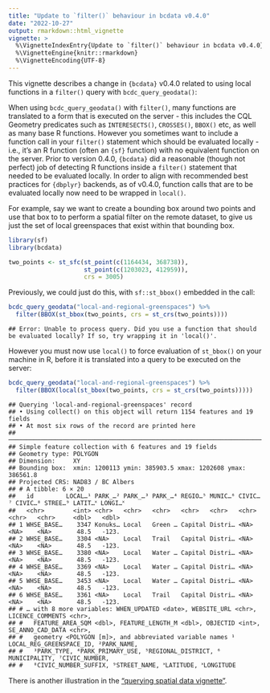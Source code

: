 ```yaml
---
title: "Update to `filter()` behaviour in bcdata v0.4.0"
date: "2022-10-27"
output: rmarkdown::html_vignette
vignette: >
  %\VignetteIndexEntry{Update to `filter()` behaviour in bcdata v0.4.0}
  %\VignetteEngine{knitr::rmarkdown}
  %\VignetteEncoding{UTF-8}
---
```


This vignette describes a change in `{bcdata}` v0.4.0 related to 
using local functions in a `filter()` query with `bcdc_query_geodata()`:

When using `bcdc_query_geodata()` with `filter()`, many functions are
translated to a form that is executed on the server - this includes the
CQL Geometry predicates such as `INTERESECTS()`, `CROSSES()`, `BBOX()`
etc, as well as many base R functions. However you sometimes want to
include a function call in your `filter()` statement which should be
evaluated locally - i.e., it's an R function (often an `{sf}` function)
with no equivalent function on the server. Prior to version 0.4.0,
`{bcdata}` did a reasonable (though not perfect) job of detecting R
functions inside a `filter()` statement that needed to be evaluated
locally. In order to align with recommended best practices for
`{dbplyr}` backends, as of v0.4.0, function calls that are to be
evaluated locally now need to be wrapped in `local()`.

For example, say we want to create a bounding box around two points and
use that box to to perform a spatial filter on the remote dataset, to
give us just the set of local greenspaces that exist within that
bounding box.





```r
library(sf)
library(bcdata)

two_points <- st_sfc(st_point(c(1164434, 368738)),
                     st_point(c(1203023, 412959)),
                     crs = 3005)
```

Previously, we could just do this, with `sf::st_bbox()`
embedded in the call:


```r
bcdc_query_geodata("local-and-regional-greenspaces") %>%
  filter(BBOX(st_bbox(two_points, crs = st_crs(two_points))))
```

```
## Error: Unable to process query. Did you use a function that should be evaluated locally? If so, try wrapping it in 'local()'.
```

However you must now use `local()` to force evaluation of
`st_bbox()` on your machine in R, before it is translated
into a query to be executed on the server:


```r
bcdc_query_geodata("local-and-regional-greenspaces") %>%
  filter(BBOX(local(st_bbox(two_points, crs = st_crs(two_points)))))
```

```
## Querying 'local-and-regional-greenspaces' record
## • Using collect() on this object will return 1154 features and 19 fields
## • At most six rows of the record are printed here
## ────────────────────────────────────────────────────────────────────────────────────────────────────
## Simple feature collection with 6 features and 19 fields
## Geometry type: POLYGON
## Dimension:     XY
## Bounding box:  xmin: 1200113 ymin: 385903.5 xmax: 1202608 ymax: 386561.8
## Projected CRS: NAD83 / BC Albers
## # A tibble: 6 × 20
##   id         LOCAL…¹ PARK_…² PARK_…³ PARK_…⁴ REGIO…⁵ MUNIC…⁶ CIVIC…⁷ CIVIC…⁸ STREE…⁹ LATIT…˟ LONGI…˟
##   <chr>        <int> <chr>   <chr>   <chr>   <chr>   <chr>   <chr>   <chr>   <chr>     <dbl>   <dbl>
## 1 WHSE_BASE…    3347 Konuks… Local   Green … Capital Distri… <NA>    <NA>    <NA>       48.5   -123.
## 2 WHSE_BASE…    3304 <NA>    Local   Trail   Capital Distri… <NA>    <NA>    <NA>       48.5   -123.
## 3 WHSE_BASE…    3380 <NA>    Local   Water … Capital Distri… <NA>    <NA>    <NA>       48.5   -123.
## 4 WHSE_BASE…    3369 <NA>    Local   Water … Capital Distri… <NA>    <NA>    <NA>       48.5   -123.
## 5 WHSE_BASE…    3453 <NA>    Local   Water … Capital Distri… <NA>    <NA>    <NA>       48.5   -123.
## 6 WHSE_BASE…    3361 <NA>    Local   Trail   Capital Distri… <NA>    <NA>    <NA>       48.5   -123.
## # … with 8 more variables: WHEN_UPDATED <date>, WEBSITE_URL <chr>, LICENCE_COMMENTS <chr>,
## #   FEATURE_AREA_SQM <dbl>, FEATURE_LENGTH_M <dbl>, OBJECTID <int>, SE_ANNO_CAD_DATA <chr>,
## #   geometry <POLYGON [m]>, and abbreviated variable names ¹​LOCAL_REG_GREENSPACE_ID, ²​PARK_NAME,
## #   ³​PARK_TYPE, ⁴​PARK_PRIMARY_USE, ⁵​REGIONAL_DISTRICT, ⁶​MUNICIPALITY, ⁷​CIVIC_NUMBER,
## #   ⁸​CIVIC_NUMBER_SUFFIX, ⁹​STREET_NAME, ˟​LATITUDE, ˟​LONGITUDE
```

There is another illustration in the ["querying spatial data vignette"](https://bcgov.github.io/bcdata/articles/efficiently-query-spatial-data-in-the-bc-data-catalogue.html#a-note-about-using-local-r-functions-in-constructing-filter-queries).
